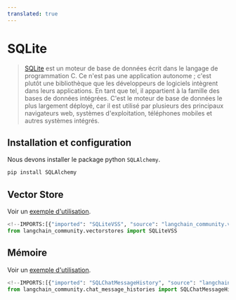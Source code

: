 ```yaml
---
translated: true
---
```


# SQLite

>[SQLite](https://en.wikipedia.org/wiki/SQLite) est un moteur de base de données écrit dans le
> langage de programmation C. Ce n'est pas une application autonome ; c'est plutôt une bibliothèque que les
> développeurs de logiciels intègrent dans leurs applications. En tant que tel, il appartient à la famille des
> bases de données intégrées. C'est le moteur de base de données le plus largement déployé, car il est
> utilisé par plusieurs des principaux navigateurs web, systèmes d'exploitation, téléphones mobiles et autres systèmes intégrés.

## Installation et configuration

Nous devons installer le package python `SQLAlchemy`.

```bash
pip install SQLAlchemy
```

## Vector Store

Voir un [exemple d'utilisation](/docs/integrations/vectorstores/sqlitevss).

```python
<!--IMPORTS:[{"imported": "SQLiteVSS", "source": "langchain_community.vectorstores", "docs": "https://api.python.langchain.com/en/latest/vectorstores/langchain_community.vectorstores.sqlitevss.SQLiteVSS.html", "title": "SQLite"}]-->
from langchain_community.vectorstores import SQLiteVSS
```

## Mémoire

Voir un [exemple d'utilisation](/docs/integrations/memory/sqlite).

```python
<!--IMPORTS:[{"imported": "SQLChatMessageHistory", "source": "langchain_community.chat_message_histories", "docs": "https://api.python.langchain.com/en/latest/chat_message_histories/langchain_community.chat_message_histories.sql.SQLChatMessageHistory.html", "title": "SQLite"}]-->
from langchain_community.chat_message_histories import SQLChatMessageHistory
```
